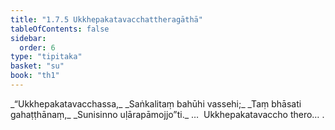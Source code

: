 ```yaml
---
title: "1.7.5 Ukkhepakatavacchattheragāthā"
tableOfContents: false
sidebar:
  order: 6
type: "tipitaka"
basket: "su"
book: "th1"
---
```



<DynamicBreadcrumb />

<Division number="65" book="th1" bookNo="19" page="234">

<Paragraph number="147" type="verses" book="th1">
_“Ukkhepakatavacchassa,_  
_Saṅkalitaṃ bahūhi vassehi;_  
_Taṃ bhāsati gahaṭṭhānaṃ,_  
_Sunisinno uḷārapāmojjo”ti._  


</Paragraph>
</Division>

<Paragraph number="148" type="center" book="th1">
…  Ukkhepakatavaccho thero… .
</Paragraph>